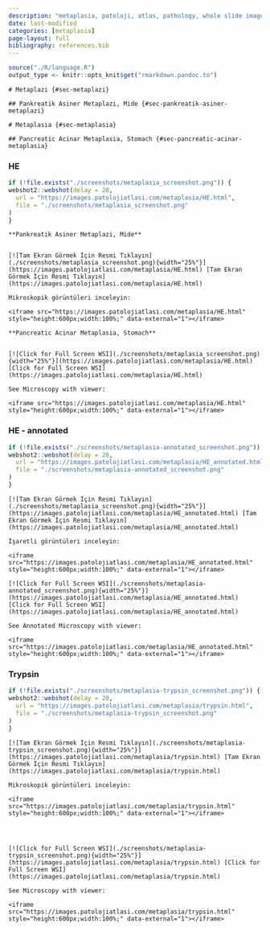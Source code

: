 ```yaml
---
description: "metaplasia, patoloji, atlas, pathology, whole slide image"
date: last-modified
categories: [metaplasia]
page-layout: full
bibliography: references.bib
---
```


```r

source("./R/language.R")
output_type <- knitr::opts_knit$get("rmarkdown.pandoc.to")

```

```asis
# Metaplazi {#sec-metaplazi} 
```

```asis

## Pankreatik Asiner Metaplazi, Mide {#sec-pankreatik-asiner-metaplazi} 

```

```asis

# Metaplasia {#sec-metaplasia} 

```

```asis

## Pancreatic Acinar Metaplasia, Stomach {#sec-pancreatic-acinar-metaplasia} 

```

::::: panel-tabset



### HE

```r
if (!file.exists("./screenshots/metaplasia_screenshot.png")) {
webshot2::webshot(delay = 20,
  url = "https://images.patolojiatlasi.com/metaplasia/HE.html",
  file = "./screenshots/metaplasia_screenshot.png"
)
}
```



```asis

**Pankreatik Asiner Metaplazi, Mide**


[![Tam Ekran Görmek İçin Resmi Tıklayın](./screenshots/metaplasia_screenshot.png){width="25%"}](https://images.patolojiatlasi.com/metaplasia/HE.html) [Tam Ekran Görmek İçin Resmi Tıklayın](https://images.patolojiatlasi.com/metaplasia/HE.html)

```



```asis

Mikroskopik görüntüleri inceleyin:

<iframe src="https://images.patolojiatlasi.com/metaplasia/HE.html" style="height:600px;width:100%;" data-external="1"></iframe>
```


```asis

**Pancreatic Acinar Metaplasia, Stomach**


[![Click for Full Screen WSI](./screenshots/metaplasia_screenshot.png){width="25%"}](https://images.patolojiatlasi.com/metaplasia/HE.html) [Click for Full Screen WSI](https://images.patolojiatlasi.com/metaplasia/HE.html)

```

```asis

See Microscopy with viewer: 

<iframe src="https://images.patolojiatlasi.com/metaplasia/HE.html" style="height:600px;width:100%;" data-external="1"></iframe>
```



### HE - annotated



```r
if (!file.exists("./screenshots/metaplasia-annotated_screenshot.png")) {
webshot2::webshot(delay = 20,
  url = "https://images.patolojiatlasi.com/metaplasia/HE_annotated.html",
  file = "./screenshots/metaplasia-annotated_screenshot.png"
)
}
```


```asis

[![Tam Ekran Görmek İçin Resmi Tıklayın](./screenshots/metaplasia_screenshot.png){width="25%"}](https://images.patolojiatlasi.com/metaplasia/HE_annotated.html) [Tam Ekran Görmek İçin Resmi Tıklayın](https://images.patolojiatlasi.com/metaplasia/HE_annotated.html)
```

```asis

İşaretli görüntüleri inceleyin:

<iframe src="https://images.patolojiatlasi.com/metaplasia/HE_annotated.html" style="height:600px;width:100%;" data-external="1"></iframe>

```


```asis

[![Click for Full Screen WSI](./screenshots/metaplasia-annotated_screenshot.png){width="25%"}](https://images.patolojiatlasi.com/metaplasia/HE_annotated.html) [Click for Full Screen WSI](https://images.patolojiatlasi.com/metaplasia/HE_annotated.html)
```

```asis

See Annotated Microscopy with viewer: 

<iframe src="https://images.patolojiatlasi.com/metaplasia/HE_annotated.html" style="height:600px;width:100%;" data-external="1"></iframe>

```




### Trypsin

```r
if (!file.exists("./screenshots/metaplasia-trypsin_screenshot.png")) {
webshot2::webshot(delay = 20,
  url = "https://images.patolojiatlasi.com/metaplasia/trypsin.html",
  file = "./screenshots/metaplasia-trypsin_screenshot.png"
)
}
```


```asis


[![Tam Ekran Görmek İçin Resmi Tıklayın](./screenshots/metaplasia-trypsin_screenshot.png){width="25%"}](https://images.patolojiatlasi.com/metaplasia/trypsin.html) [Tam Ekran Görmek İçin Resmi Tıklayın](https://images.patolojiatlasi.com/metaplasia/trypsin.html)

```


```asis

Mikroskopik görüntüleri inceleyin:

<iframe src="https://images.patolojiatlasi.com/metaplasia/trypsin.html" style="height:600px;width:100%;" data-external="1"></iframe>




```



```asis

[![Click for Full Screen WSI](./screenshots/metaplasia-trypsin_screenshot.png){width="25%"}](https://images.patolojiatlasi.com/metaplasia/trypsin.html) [Click for Full Screen WSI](https://images.patolojiatlasi.com/metaplasia/trypsin.html)

```

```asis

See Microscopy with viewer: 

<iframe src="https://images.patolojiatlasi.com/metaplasia/trypsin.html" style="height:600px;width:100%;" data-external="1"></iframe>



```


::::: 

